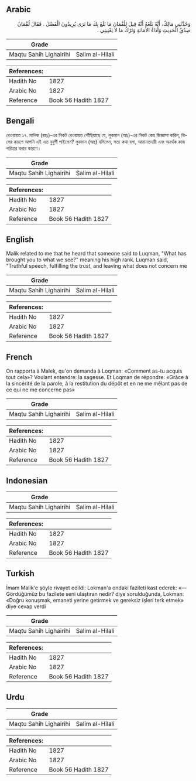 ## Arabic


<div dir="rtl" lang="ar" style={{fontSize:'larger',backgroundColor:'#f8f9fa',padding:20}}>
وَحَدَّثَنِي مَالِكٌ، أَنَّهُ بَلَغَهُ أَنَّهُ قِيلَ لِلُقْمَانَ مَا بَلَغَ بِكَ مَا نَرَى يُرِيدُونَ الْفَضْلَ ‏.‏ فَقَالَ لُقْمَانُ صِدْقُ الْحَدِيثِ وَأَدَاءُ الأَمَانَةِ وَتَرْكُ مَا لاَ يَعْنِينِي ‏.‏
</div>
<div style={{backgroundColor:'#f8f9fa',padding:20, marginBottom: 10}}><table> <thead> <tr> <th>Grade</th> <th></th> </tr> </thead> <tbody> <tr><td>Maqtu Sahih Lighairihi</td><td>Salim al-Hilali</td></tr></tbody></table><table> <thead> <tr> <th>References:</th> <th></th> </tr> </thead> <tbody><tr><td>Hadith No</td><td>1827</td></tr><tr><td>Arabic No</td><td>1827</td></tr><tr><td>Reference</td><td>Book 56 Hadith 1827</td></tr></tbody></table></div>

## Bengali


<div dir="ltr" lang="bn" style={{fontSize:'larger',backgroundColor:'#f8f9fa',padding:20}}>
রেওয়ায়ত ১৭. মালিক (রহঃ)-এর নিকট রেওয়ায়ত পৌঁছিয়াছে যে, লুকমান (আঃ)-এর নিকট কেহ জিজ্ঞাসা করিল, কিসের কারণে আপনি এই এত বুযুর্গী পাইলেন? লুকমান (আঃ) বলিলেন, সত্য কথা বলা, আমানতদারী এবং অনর্থক কাজ পরিহার করার কারণে।
</div>
<div style={{backgroundColor:'#f8f9fa',padding:20, marginBottom: 10}}><table> <thead> <tr> <th>Grade</th> <th></th> </tr> </thead> <tbody> <tr><td>Maqtu Sahih Lighairihi</td><td>Salim al-Hilali</td></tr></tbody></table><table> <thead> <tr> <th>References:</th> <th></th> </tr> </thead> <tbody><tr><td>Hadith No</td><td>1827</td></tr><tr><td>Arabic No</td><td>1827</td></tr><tr><td>Reference</td><td>Book 56 Hadith 1827</td></tr></tbody></table></div>

## English


<div dir="ltr" lang="en" style={{fontSize:'larger',backgroundColor:'#f8f9fa',padding:20}}>
Malik related to me that he heard that someone said to Luqman, "What has brought you to what we see?" meaning his high rank. Luqman said, "Truthful speech, fulfilling the trust, and leaving what does not concern me
</div>
<div style={{backgroundColor:'#f8f9fa',padding:20, marginBottom: 10}}><table> <thead> <tr> <th>Grade</th> <th></th> </tr> </thead> <tbody> <tr><td>Maqtu Sahih Lighairihi</td><td>Salim al-Hilali</td></tr></tbody></table><table> <thead> <tr> <th>References:</th> <th></th> </tr> </thead> <tbody><tr><td>Hadith No</td><td>1827</td></tr><tr><td>Arabic No</td><td>1827</td></tr><tr><td>Reference</td><td>Book 56 Hadith 1827</td></tr></tbody></table></div>

## French


<div dir="ltr" lang="fr" style={{fontSize:'larger',backgroundColor:'#f8f9fa',padding:20}}>
On rapporta à Malek, qu'on demanda à Loqman: «Comment as-tu acquis tout cela»? Voulant entendre: la sagesse. Et Loqman de répondre: «Grâce à la sincérité de la parole, à la restitution du dépôt et en ne me mêlant pas de ce qui ne me concerne pas»
</div>
<div style={{backgroundColor:'#f8f9fa',padding:20, marginBottom: 10}}><table> <thead> <tr> <th>Grade</th> <th></th> </tr> </thead> <tbody> <tr><td>Maqtu Sahih Lighairihi</td><td>Salim al-Hilali</td></tr></tbody></table><table> <thead> <tr> <th>References:</th> <th></th> </tr> </thead> <tbody><tr><td>Hadith No</td><td>1827</td></tr><tr><td>Arabic No</td><td>1827</td></tr><tr><td>Reference</td><td>Book 56 Hadith 1827</td></tr></tbody></table></div>

## Indonesian


<div dir="ltr" lang="id" style={{fontSize:'larger',backgroundColor:'#f8f9fa',padding:20}}>

</div>
<div style={{backgroundColor:'#f8f9fa',padding:20, marginBottom: 10}}><table> <thead> <tr> <th>Grade</th> <th></th> </tr> </thead> <tbody> <tr><td>Maqtu Sahih Lighairihi</td><td>Salim al-Hilali</td></tr></tbody></table><table> <thead> <tr> <th>References:</th> <th></th> </tr> </thead> <tbody><tr><td>Hadith No</td><td>1827</td></tr><tr><td>Arabic No</td><td>1827</td></tr><tr><td>Reference</td><td>Book 56 Hadith 1827</td></tr></tbody></table></div>

## Turkish


<div dir="ltr" lang="tr" style={{fontSize:'larger',backgroundColor:'#f8f9fa',padding:20}}>
İmam Malik'e şöyle rivayet edildi: Lokman'a ondaki fazileti kast ederek: «— Gördüğümüz bu fazilete seni ulaştıran nedir? diye sorulduğunda, Lokman: «Doğru konuşmak, emaneti yerine getirmek ve gereksiz işleri terk etmek» diye cevap verdi
</div>
<div style={{backgroundColor:'#f8f9fa',padding:20, marginBottom: 10}}><table> <thead> <tr> <th>Grade</th> <th></th> </tr> </thead> <tbody> <tr><td>Maqtu Sahih Lighairihi</td><td>Salim al-Hilali</td></tr></tbody></table><table> <thead> <tr> <th>References:</th> <th></th> </tr> </thead> <tbody><tr><td>Hadith No</td><td>1827</td></tr><tr><td>Arabic No</td><td>1827</td></tr><tr><td>Reference</td><td>Book 56 Hadith 1827</td></tr></tbody></table></div>

## Urdu


<div dir="rtl" lang="ur" style={{fontSize:'larger',backgroundColor:'#f8f9fa',padding:20}}>

</div>
<div style={{backgroundColor:'#f8f9fa',padding:20, marginBottom: 10}}><table> <thead> <tr> <th>Grade</th> <th></th> </tr> </thead> <tbody> <tr><td>Maqtu Sahih Lighairihi</td><td>Salim al-Hilali</td></tr></tbody></table><table> <thead> <tr> <th>References:</th> <th></th> </tr> </thead> <tbody><tr><td>Hadith No</td><td>1827</td></tr><tr><td>Arabic No</td><td>1827</td></tr><tr><td>Reference</td><td>Book 56 Hadith 1827</td></tr></tbody></table></div>